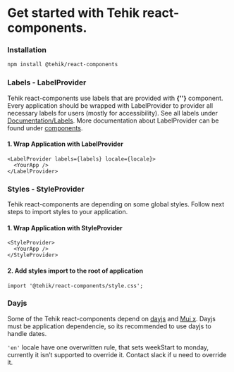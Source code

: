
<Meta name="Get Started" title="Documentation/Get started" />

# Get started with Tehik react-components.

### Installation

```bash
npm install @tehik/react-components
```

### Labels - LabelProvider

Tehik react-components use labels that are provided with <b>{'<LabelProvider>'}</b> component. Every
application should be wrapped with LabelProvider to provider all necessary labels for users (mostly for
accessibility). See all labels under [Documentation/Labels](/docs/documentation-labels--docs).
More documentation about LabelProvider can be found under [components](/docs/components-labelprovider--docs).

#### 1. Wrap Application with LabelProvider

```tsx
<LabelProvider labels={labels} locale={locale}>
  <YourApp />
</LabelProvider>
```

### Styles - StyleProvider

Tehik react-components are depending on some global styles. Follow next steps to import styles to your
application.

#### 1. Wrap Application with StyleProvider

```tsx
<StyleProvider>
  <YourApp />
</StyleProvider>
```

#### 2. Add styles import to the root of application

```tsx
import '@tehik/react-components/style.css';
```

### Dayjs

Some of the Tehik react-components depend on [dayjs](https://day.js.org/docs/en/installation/installation)
and [Mui x](https://mui.com/x/introduction/).
Dayjs must be application dependencie, so its recommended to use dayjs to handle dates.

<code>'en'</code> locale have one overwritten rule, that sets weekStart to monday, currently it isn’t supported to override
it. Contact slack if u need to override it.
